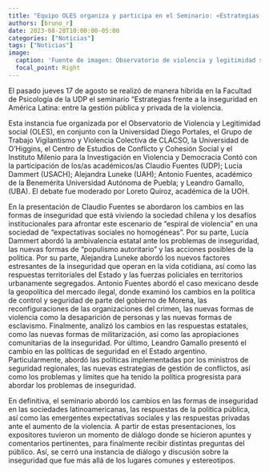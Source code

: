 ```yaml
---
title: "Equipo OLES organiza y participa en el Seminario: «Estrategias frente a la inseguridad en América Latina»"
authors: [bruno_r]
date: 2023-08-28T10:00:00-05:00
categories: ["Noticias"]
tags: ["Noticias"]
image:
  caption: 'Fuente de imagen: Observatorio de violencia y legitimidad social'
  focal_point: Right
---
```


El pasado jueves 17 de agosto se realizó de manera hibrida en la Facultad de Psicología de la UDP el seminario “Estrategias frente a la inseguridad en América Latina: entre la gestión pública y privada de la violencia.

Esta instancia fue organizada por el Observatorio de Violencia y Legitimidad social (OLES), en conjunto con la Universidad Diego Portales, el Grupo de Trabajo Vigilantismo y Violencia Colectiva de CLACSO, la Universidad de O'Higgins, el Centro de Estudios de Conflicto y Cohesión Social y el Instituto Milenio para la Investigación en Violencia y Democracia
Contó con la participación de los/as académicos/as Claudio Fuentes (UDP); Lucía Dammert (USACH); Alejandra Luneke (UAH); Antonio Fuentes, académico de la Benemérita Universidad Autónoma de Puebla; y Leandro Gamallo, (UBA). El debate fue moderado por Loreto Quiroz, académica de la UOH.

En la presentación de Claudio Fuentes se abordaron los cambios en las formas de inseguridad que está viviendo la sociedad chilena y los desafíos institucionales para afrontar este escenario de "espiral de violencia" en una sociedad de "expectativas sociales no homogéneas". Por su parte, Lucía Dammert abordó la ambivalencia estatal ante los problemas de inseguridad, las nuevas formas de "populismo autoritario" y las acciones posibles de la política. Por su parte, Alejandra Luneke abordó los nuevos factores estresantes de la inseguridad que operan en la vida cotidiana, así como las respuestas territoriales del Estado y las fuerzas policiales en territorios urbanamente segregados. Antonio Fuentes abordó el caso mexicano desde la geopolítica del mercado ilegal, donde examinó los cambios en la política de control y seguridad de parte del gobierno de Morena, las reconfiguraciones de las organizaciones del crimen, las nuevas formas de violencia como la desaparición de personas y las nuevas formas de esclavismo. Finalmente, analizó los cambios en las respuestas estatales, como las nuevas formas de militarización, así como las apropiaciones comunitarias de la inseguridad. Por último, Leandro Gamallo presentó el cambio en las políticas de seguridad en el Estado argentino. Particularmente, abordó las políticas implementadas por los ministros de seguridad regionales, las nuevas estrategias de gestión de conflictos, así como los problemas y límites que ha tenido la política progresista para abordar los problemas de inseguridad.

En definitiva, el seminario abordó los cambios en las formas de inseguridad en las sociedades latinoamericanas, las respuestas de la política pública, así como las emergentes expectativas sociales y las respuestas privadas ante el aumento de la violencia. A partir de estas presentaciones, los expositores tuvieron un momento de diálogo donde se hicieron apuntes y comentarios pertinentes, para finalmente recibir distintas preguntas del público. Así, se cerró una instancia de diálogo y discusión sobre la inseguridad que fue más allá de los lugares comunes y estereotipos.

